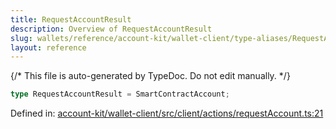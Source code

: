 ```yaml
---
title: RequestAccountResult
description: Overview of RequestAccountResult
slug: wallets/reference/account-kit/wallet-client/type-aliases/RequestAccountResult
layout: reference
---
```


{/* This file is auto-generated by TypeDoc. Do not edit manually. */}

```ts
type RequestAccountResult = SmartContractAccount;
```

Defined in: [account-kit/wallet-client/src/client/actions/requestAccount.ts:21](https://github.com/alchemyplatform/aa-sdk/blob/dc58c113ff1eeb06d4b3f76c505cbbaad47db8fc/account-kit/wallet-client/src/client/actions/requestAccount.ts#L21)
